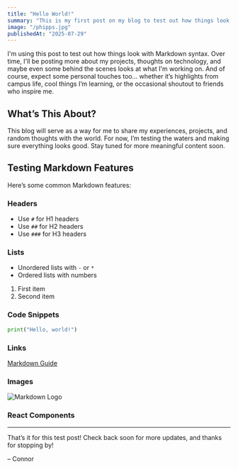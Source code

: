 ```yaml
---
title: "Hello World!"
summary: "This is my first post on my blog to test out how things look in markdown."
image: "/phipps.jpg"
publishedAt: "2025-07-29"
---
```


I'm using this post to test out how things look with Markdown syntax. Over time, I'll be posting more about my projects, thoughts on technology, and maybe even some behind the scenes looks at what I'm working on. And of course, expect some personal touches too... whether it’s highlights from campus life, cool things I’m learning, or the occasional shoutout to friends who inspire me.

## What’s This About?

This blog will serve as a way for me to share my experiences, projects, and random thoughts with the world. For now, I’m testing the waters and making sure everything looks good. Stay tuned for more meaningful content soon.

## Testing Markdown Features

Here’s some common Markdown features:

### Headers

- Use `#` for H1 headers
- Use `##` for H2 headers
- Use `###` for H3 headers

### Lists

- Unordered lists with `-` or `*`
- Ordered lists with numbers

1. First item
2. Second item

### Code Snippets

```python
print("Hello, world!")
```

### Links

[Markdown Guide](https://www.markdownguide.org)

### Images

![Markdown Logo](/markdown.png)

### React Components

<Counter />

---

That’s it for this test post! Check back soon for more updates, and thanks for stopping by!

– Connor
